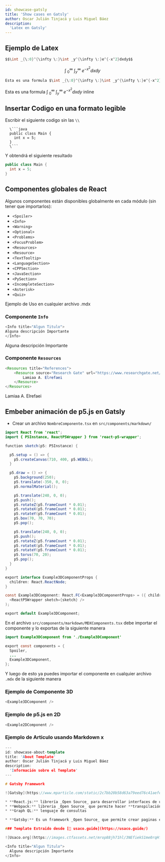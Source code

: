 ```yaml
---
id: showcase-gatsly
title: 'Show cases en Gatsly'
author: Oscar Julián Tinjacá y Luis Miguel Báez
description:
  'Latex en Gatsly'
---
```


## Ejemplo de Latex

```java
$$\int _{\:0}^{\infty \:}\int _y^{\infty \:}e^{-x^2}dxdy$$
```

$$
\int _{\:0}^{\infty \:}\int _y^{\infty \:}e^{-x^2}dxdy
$$

```java
Esta es una formula $\int _{\:0}^{\infty \:}\int _y^{\infty \:}e^{-x^2}dxdy$ inline
```

Esta es una formula $\int _{\:0}^{\infty \:}\int _y^{\infty \:}e^{-x^2}dxdy$ inline

## Insertar Codigo en una formato legible

Escribir el siguiente codigo sin las `\\`
```
  \```java
  public class Main {
    int x = 5;
  }
  \```
```

Y obtendrá el siguiente resultado
```java
public class Main {
  int x = 5;
}
```

## Componentes globales de React

Algunos componentes están disponibles globalmente en cada módulo (sin tener que importarlos):

* `<Spoiler>`
* `<Info>`
* `<Warning>`
* `<Optional>`
* `<Problems>`
* `<FocusProblem>`
* `<Resources>`
* `<Resource>`
* `<TextTooltip>`
* `<LanguageSection>`
* `<CPPSection>`
* `<JavaSection>`
* `<PySection>`
* `<IncompleteSection>`
* `<Asterisk>`
* `<Quiz>`

Ejemplo de Uso en cualquier archivo .mdx

### Componente `Info`
```java
<Info title="Algun Titulo">
Alguna descripción Importante
</Info>
```

<Info title="Algun Titulo">
Alguna descripción Importante
</Info>

### Componente `Resources`

```java
<Resources title="References">
    <Resource source="Research Gate" url="https://www.researchgate.net/publication/326626897_Smartphone_Based_Image_Color_Correction_for_Color_Blindness" title="Smartphone Based Image Color Correction for Color Blindness">
        Lamiaa A. Elrefaei
    </Resource>
</Resources>
```

<Resources title="References">
    <Resource source="Research Gate" url="https://www.researchgate.net/publication/326626897_Smartphone_Based_Image_Color_Correction_for_Color_Blindness" title="Smartphone Based Image Color Correction for Color Blindness">
        Lamiaa A. Elrefaei
    </Resource>
</Resources>

## Embeber animación de p5.js en Gatsly

* Crear un archivo `NombreComponente.tsx` en `src/components/markdown/`

```java
import React from 'react';
import { P5Instance, ReactP5Wrapper } from 'react-p5-wrapper';

function sketch(p5: P5Instance) {

  p5.setup = () => {
    p5.createCanvas(710, 400, p5.WEBGL);
  }

  p5.draw = () => {
    p5.background(250);
    p5.translate(-350, 0, 0);
    p5.normalMaterial();

    p5.translate(240, 0, 0);
    p5.push();
    p5.rotateZ(p5.frameCount * 0.01);
    p5.rotateX(p5.frameCount * 0.01);
    p5.rotateY(p5.frameCount * 0.01);
    p5.box(70, 70, 70);
    p5.pop();

    p5.translate(240, 0, 0);
    p5.push();
    p5.rotateZ(p5.frameCount * 0.01);
    p5.rotateX(p5.frameCount * 0.01);
    p5.rotateY(p5.frameCount * 0.01);
    p5.torus(70, 20);
    p5.pop();
  }
}

export interface Example3DComponentProps {
  children: React.ReactNode;
}

const Example3DComponent: React.FC<Example3DComponentProps> = ({ children }) => (
  <ReactP5Wrapper sketch={sketch} />
);

export default Example3DComponent;
```

En el archivo  `src/components/markdown/MDXComponents.tsx` debe importar el componente y lo exportas de la siguiente manera

```java
import Example3DComponent from './Example3DComponent'

export const components = {
  Spoiler,
  ...
  Example3DComponent,
};
```

Y luego de esto ya puedes importar el componente en cualquier archivo `.mdx` de la siguiente manera

### Ejemplo de Componente 3D

```java
<Example3DComponent />
```

<Example3DComponent />

### Ejemplo de p5.js en 2D

```java
<Example2DComponent />
```

<Example2DComponent />

### Ejemplo de Articulo usando Markdown x

```cpp
---
id: showcase-about-template
title: 'About Template'
author: Oscar Julián Tinjacá y Luis Miguel Báez
description:
  'Información sobre el Template'
---

# Gatsby Framework

![Gatsby](https://www.mparticle.com/static/2c7bb20b58d63a79eed76c41aefe3a0d/4621d/b7580def-408d-4c83-8a14-c41846e9ba36_Gatsby-1.webp)

* **React.js:** librería _Open Source_ para desarrollar interfaces de usuario
* **Webpack:** libreria _Open Source_ que permite hacer **transpilación** de codigo en javascript
* **Graph QL:** lenguaje de consultas

* **Gatsby:** Es un framework _Open Source_ que permite crear paginas estaticas pero hacia el usuario final recibe una experiencia de paginas dinamica.

### Template Extraido desde [🔗 usaco.guide](https://usaco.guide/)

![Usaco.org](https://images.ctfassets.net/mrop88jh71hl/3NEfiekS1me0rqHfiHFz38/7566e5c54c9e374d3996f47e563833c1/Frame_35-min.png)

<Info title="Algun Titulo">
  Alguna descripción Importante
</Info>
```